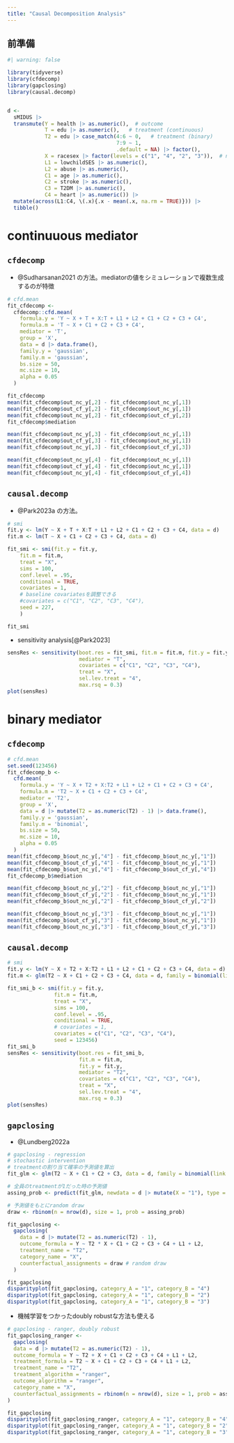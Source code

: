 ```yaml
---
title: "Causal Decomposition Analysis"
---
```


## 前準備

```r
#| warning: false

library(tidyverse)
library(cfdecomp)
library(gapclosing)
library(causal.decomp)


d <- 
  sMIDUS |> 
  transmute(Y = health |> as.numeric(),  # outcome
            T = edu |> as.numeric(),   # treatment (continuous)
            T2 = edu |> case_match(4:6 ~ 0,   # treatment (binary)
                                   7:9 ~ 1,
                                   .default = NA) |> factor(),
            X = racesex |> factor(levels = c("1", "4", "2", "3")),  # note!
            L1 = lowchildSES |> as.numeric(),
            L2 = abuse |> as.numeric(),
            C1 = age |> as.numeric(),
            C2 = stroke |> as.numeric(),
            C3 = T2DM |> as.numeric(),
            C4 = heart |> as.numeric()) |> 
  mutate(across(L1:C4, \(.x){.x - mean(.x, na.rm = TRUE)})) |> 
  tibble()
```

# continuuous mediator

## `cfdecomp`

- @Sudharsanan2021 の方法。mediatorの値をシミュレーションで複数生成するのが特徴

```r
# cfd.mean
fit_cfdecomp <-
  cfdecomp::cfd.mean(
    formula.y = 'Y ~ X + T + X:T + L1 + L2 + C1 + C2 + C3 + C4',
    formula.m = 'T ~ X + C1 + C2 + C3 + C4',
    mediator = 'T',
    group = 'X',
    data = d |> data.frame(),
    family.y = 'gaussian',
    family.m = 'gaussian',
    bs.size = 50,
    mc.size = 10,
    alpha = 0.05
  )

```


```r

fit_cfdecomp
mean(fit_cfdecomp$out_nc_y[,2] - fit_cfdecomp$out_nc_y[,1])
mean(fit_cfdecomp$out_cf_y[,2] - fit_cfdecomp$out_nc_y[,1])
mean(fit_cfdecomp$out_nc_y[,2] - fit_cfdecomp$out_cf_y[,2])
fit_cfdecomp$mediation

mean(fit_cfdecomp$out_nc_y[,3] - fit_cfdecomp$out_nc_y[,1])
mean(fit_cfdecomp$out_cf_y[,3] - fit_cfdecomp$out_nc_y[,1])
mean(fit_cfdecomp$out_nc_y[,3] - fit_cfdecomp$out_cf_y[,3])

mean(fit_cfdecomp$out_nc_y[,4] - fit_cfdecomp$out_nc_y[,1])
mean(fit_cfdecomp$out_cf_y[,4] - fit_cfdecomp$out_nc_y[,1])
mean(fit_cfdecomp$out_nc_y[,4] - fit_cfdecomp$out_cf_y[,4])

```

## `causal.decomp`

- @Park2023a の方法。

```r
# smi 
fit.y <- lm(Y ~ X + T + X:T + L1 + L2 + C1 + C2 + C3 + C4, data = d)
fit.m <- lm(T ~ X + C1 + C2 + C3 + C4, data = d)

fit_smi <- smi(fit.y = fit.y,
    fit.m = fit.m,
    treat = "X", 
    sims = 100, 
    conf.level = .95,
    conditional = TRUE,
    covariates = 1,
    # baseline covariatesを調整できる
    #covariates = c("C1", "C2", "C3", "C4"),
    seed = 227,
    )

fit_smi

```

- sensitivity analysis[@Park2023]

```r

sensRes <- sensitivity(boot.res = fit_smi, fit.m = fit.m, fit.y = fit.y, 
                       mediator = "T",
                       covariates = c("C1", "C2", "C3", "C4"), 
                       treat = "X",
                       sel.lev.treat = "4", 
                       max.rsq = 0.3)
plot(sensRes)


```


# binary mediator

## `cfdecomp`

```r
# cfd.mean
set.seed(123456)
fit_cfdecomp_b <-
  cfd.mean(
    formula.y = 'Y ~ X + T2 + X:T2 + L1 + L2 + C1 + C2 + C3 + C4',
    formula.m = 'T2 ~ X + C1 + C2 + C3 + C4',
    mediator = 'T2',
    group = 'X',
    data = d |> mutate(T2 = as.numeric(T2) - 1) |> data.frame(),
    family.y = 'gaussian',
    family.m = 'binomial',
    bs.size = 50,
    mc.size = 10,
    alpha = 0.05
  )
mean(fit_cfdecomp_b$out_nc_y[,"4"] - fit_cfdecomp_b$out_nc_y[,"1"])
mean(fit_cfdecomp_b$out_cf_y[,"4"] - fit_cfdecomp_b$out_nc_y[,"1"])
mean(fit_cfdecomp_b$out_nc_y[,"4"] - fit_cfdecomp_b$out_cf_y[,"4"])
fit_cfdecomp_b$mediation

mean(fit_cfdecomp_b$out_nc_y[,"2"] - fit_cfdecomp_b$out_nc_y[,"1"])
mean(fit_cfdecomp_b$out_cf_y[,"2"] - fit_cfdecomp_b$out_nc_y[,"1"])
mean(fit_cfdecomp_b$out_nc_y[,"2"] - fit_cfdecomp_b$out_cf_y[,"2"])

mean(fit_cfdecomp_b$out_nc_y[,"3"] - fit_cfdecomp_b$out_nc_y[,"1"])
mean(fit_cfdecomp_b$out_cf_y[,"3"] - fit_cfdecomp_b$out_nc_y[,"1"])
mean(fit_cfdecomp_b$out_nc_y[,"3"] - fit_cfdecomp_b$out_cf_y[,"3"])

```

## `causal.decomp`

```r

# smi
fit.y <- lm(Y ~ X + T2 + X:T2 + L1 + L2 + C1 + C2 + C3 + C4, data = d)
fit.m <- glm(T2 ~ X + C1 + C2 + C3 + C4, data = d, family = binomial(link = "logit"))

fit_smi_b <- smi(fit.y = fit.y,
               fit.m = fit.m,
               treat = "X", 
               sims = 100, 
               conf.level = .95,
               conditional = TRUE,
               # covariates = 1,
               covariates = c("C1", "C2", "C3", "C4"),
               seed = 123456)
fit_smi_b
sensRes <- sensitivity(boot.res = fit_smi_b, 
                       fit.m = fit.m, 
                       fit.y = fit.y, 
                       mediator = "T2",
                       covariates = c("C1", "C2", "C3", "C4"), 
                       treat = "X",
                       sel.lev.treat = "4", 
                       max.rsq = 0.3)
plot(sensRes)


```


## `gapclosing`

- @Lundberg2022a

```r
# gapclosing - regression
# stochastic intervention
# treatmentの割り当て確率の予測値を算出
fit_glm <- glm(T2 ~ X + C1 + C2 + C3, data = d, family = binomial(link = "logit"))

# 全員のtreatmentが1だった時の予測値
assing_prob <- predict(fit_glm, newdata = d |> mutate(X = "1"), type = "response")

# 予測値をもとにrandom draw
draw <- rbinom(n = nrow(d), size = 1, prob = assing_prob)

fit_gapclosing <- 
  gapclosing(
    data = d |> mutate(T2 = as.numeric(T2) - 1),
    outcome_formula = Y ~ T2 * X + C1 + C2 + C3 + C4 + L1 + L2,
    treatment_name = "T2",
    category_name = "X",
    counterfactual_assignments = draw # random draw
  )

fit_gapclosing
disparityplot(fit_gapclosing, category_A = "1", category_B = "4")
disparityplot(fit_gapclosing, category_A = "1", category_B = "2")
disparityplot(fit_gapclosing, category_A = "1", category_B = "3")

```

- 機械学習をつかったdoubly robustな方法も使える

```r
# gapclosing - ranger, doubly robust
fit_gapclosing_ranger <- 
  gapclosing(
  data = d |> mutate(T2 = as.numeric(T2) - 1),
  outcome_formula = Y ~ T2 + X + C1 + C2 + C3 + C4 + L1 + L2,
  treatment_formula = T2 ~ X + C1 + C2 + C3 + C4 + L1 + L2, 
  treatment_name = "T2",
  treatment_algorithm = "ranger",
  outcome_algorithm = "ranger",
  category_name = "X",
  counterfactual_assignments = rbinom(n = nrow(d), size = 1, prob = assing_prob) 
)

fit_gapclosing
disparityplot(fit_gapclosing_ranger, category_A = "1", category_B = "4")
disparityplot(fit_gapclosing_ranger, category_A = "1", category_B = "2")
disparityplot(fit_gapclosing_ranger, category_A = "1", category_B = "3")


```











